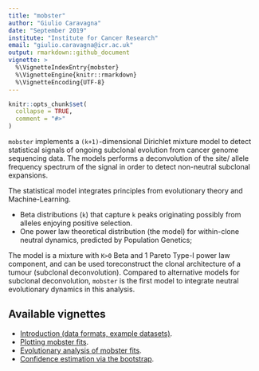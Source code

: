 ```yaml
---
title: "mobster"
author: "Giulio Caravagna"
date: "September 2019"
institute: "Institute for Cancer Research"
email: "giulio.caravagna@icr.ac.uk"
output: rmarkdown::github_document
vignette: >
  %\VignetteIndexEntry{mobster}
  %\VignetteEngine{knitr::rmarkdown}
  %\VignetteEncoding{UTF-8}
---
```


```r
knitr::opts_chunk$set(
  collapse = TRUE,
  comment = "#>"
)
```


`mobster` implements a `(k+1)`-dimensional Dirichlet mixture model to detect statistical signals of ongoing subclonal evolution from cancer genome sequencing data. The models performs a deconvolution of the site/ allele frequency spectrum of the signal in order to detect non-neutral subclonal expansions.

The statistical model integrates principles from evolutionary theory and Machine-Learning. 

* Beta distributions (`k`) that capture `k` peaks originating possibly from alleles enjoying positive selection. 
* One power law theoretical distribution (the model) for within-clone neutral dynamics, predicted by Population Genetics;

The model is a mixture with `K>0` Beta and 1 Pareto  Type-I power law component, and can be used toreconstruct the clonal architecture of a tumour (subclonal deconvolution). Compared to alternative models for subclonal deconvolution, `mobster` is the first model to integrate neutral evolutionary dynamics in this analysis. 


Available vignettes
-------

* [Introduction (data formats, example datasets)](https://caravagn.github.io/mobster/articles/introduction.html). 
* [Plotting mobster fits](https://caravagn.github.io/CNAqc/articles/plotting.html). 
* [Evolutionary analysis of mobster fits](https://caravagn.github.io/CNAqc/articles/evolutionary_analysis.html). 
* [Confidence estimation via the bootstrap](https://caravagn.github.io/CNAqc/articles/bootstrap.html). 



